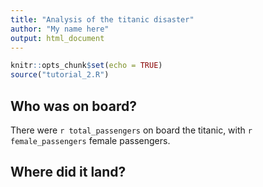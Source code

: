 ```yaml
---
title: "Analysis of the titanic disaster"
author: "My name here"
output: html_document
---
```


```r
knitr::opts_chunk$set(echo = TRUE)
source("tutorial_2.R")
```

## Who was on board? 

There were `r total_passengers` on board the titanic, with `r female_passengers` female passengers. 

## Where did it land?

